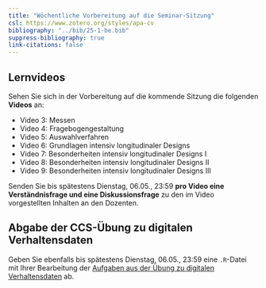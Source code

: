 ```yaml
---
title: "Wöchentliche Vorbereitung auf die Seminar-Sitzung"
csl: https://www.zotero.org/styles/apa-cv
bibliography: "../bib/25-1-be.bib"
suppress-bibliography: true
link-citations: false
---
```


## Lernvideos

Sehen Sie sich in der Vorbereitung auf die kommende Sitzung die folgenden **Videos** an:

- Video 3: Messen
- Video 4: Fragebogengestaltung
- Video 5: Auswahlverfahren
- Video 6: Grundlagen intensiv longitudinaler Designs
- Video 7: Besonderheiten intensiv longitudinaler Designs I
- Video 8: Besonderheiten intensiv longitudinaler Designs II
- Video 9: Besonderheiten intensiv longitudinaler Designs III

Senden Sie bis spätestens Dienstag, 06.05., 23:59 **pro Video eine Verständnisfrage und eine Diskussionsfrage** zu den im Video vorgestellten Inhalten an den Dozenten.

## Abgabe der CCS-Übung zu digitalen Verhaltensdaten

Geben Sie ebenfalls bis spätestens Dienstag, 06.05., 23:59 eine `.R`-Datei mit Ihrer Bearbeitung der [Aufgaben aus der Übung zu digitalen Verhaltensdaten](https://stats.ifp.uni-mainz.de/ba-ccs-track/befragung-daten.html) ab.